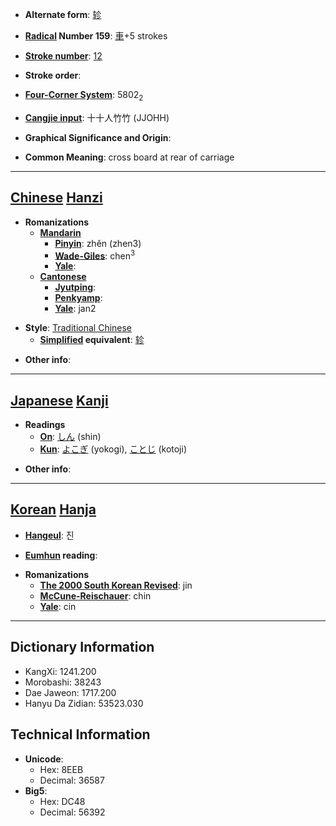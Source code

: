 * '''Alternate form''': [[轸]]

* '''[[Wiktionary:Chinese radical index| Radical]] Number 159''': [[Wiktionary:Chinese radical index 車|車]]+5 strokes

* '''[[Wiktionary:Chinese total strokes index|Stroke number]]''': [[Wiktionary:Chinese total strokes index 12|12]]

* '''Stroke order''': 

* '''[[Wiktionary:Chinese four corner index|Four-Corner System]]''': 5802<sub>2</sub>

* '''[[Wiktionary:Chinese Cangjie index|Cangjie input]]''': 十十人竹竹 (JJOHH)

* '''Graphical Significance and Origin''': 

* '''Common Meaning''': cross board at rear of carriage

----

== [[Chinese]] [[Hanzi]] ==

* '''Romanizations'''
** '''[[Mandarin]]'''
*** '''[[Pinyin]]''': zhěn (zhen3)
*** '''[[Wade-Giles]]''': chen<sup>3</sup>
*** '''[[Yale]]''': 
** '''[[Cantonese]]'''
*** '''[[Jyutping]]''':
*** '''[[Penkyamp]]''': 
*** '''[[Yale]]''': jan2

* '''Style''': [[Traditional Chinese]] 
** '''[[Simplified Chinese|Simplified]] equivalent''': [[轸]]

* '''Other info''': 

----

== [[Japanese]] [[Kanji]] ==

* '''Readings'''
** '''[[On]]''': [[しん]] (shin)
** '''[[Kun]]''': [[よこぎ]] (yokogi), [[ことじ]] (kotoji)

* '''Other info''':  

----

== [[Korean]] [[Hanja]] ==

* '''[[Hangeul]]''': 진

* '''[[Eumhun]] reading''': 

* '''Romanizations'''
** '''[[The 2000 South Korean Revised Romanization|The 2000 South Korean Revised]]''': jin
** '''[[McCune-Reischauer]]''': chin
** '''[[Yale]]''': cin

----

== Dictionary Information ==

* KangXi: 1241.200
* Morobashi: 38243
* Dae Jaweon: 1717.200
* Hanyu Da Zidian: 53523.030

== Technical Information ==

* '''Unicode''':
** Hex: 8EEB
** Decimal: 36587
* '''Big5''':
** Hex: DC48
** Decimal: 56392